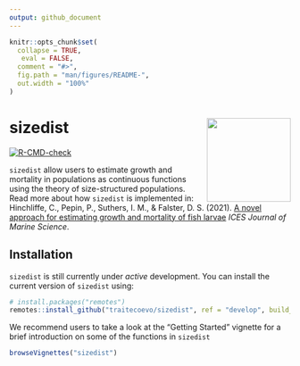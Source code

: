 ```yaml
---
output: github_document
---
```


<!-- README.md is generated from README.Rmd. Please edit that file -->

```r
knitr::opts_chunk$set(
  collapse = TRUE,
   eval = FALSE,
  comment = "#>",
  fig.path = "man/figures/README-",
  out.width = "100%"
)
```

# sizedist <img src="inst/figures/sizedist_2.png" align="right" alt="" width="150" />

<!-- badges: start -->
[![R-CMD-check](https://github.com/traitecoevo/sizedist/workflows/R-CMD-check/badge.svg)](https://github.com/traitecoevo/sizedist/actions)
<!-- badges: end -->

`sizedist` allow users to estimate growth and mortality in populations as continuous functions using the theory of size-structured populations. Read more about how `sizedist` is implemented in: 
Hinchliffe, C., Pepin, P., Suthers, I. M., & Falster, D. S. (2021). [A novel approach for estimating growth and mortality of fish larvae](https://academic.oup.com/icesjms/advance-article/doi/10.1093/icesjms/fsab161/6364353?login=true) *ICES Journal of Marine Science*.

## Installation

`sizedist` is still currently under *active* development. You can install the current version of `sizedist` using:

```r
# install.packages("remotes")
remotes::install_github("traitecoevo/sizedist", ref = "develop", build_vignettes = TRUE)
```

We recommend users to take a look at the "Getting Started" vignette for a brief introduction on some of the functions in `sizedist`

```r
browseVignettes("sizedist")
```
